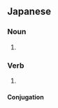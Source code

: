 ==Japanese==
{{ja-kanjitab|呵|嘖}}

===Noun===
{{ja-noun|かしゃく}}

# {{alternative form of|呵責|lang=ja}}

===Verb===
{{ja-verb-suru|k|hira=かしゃく|rom=kashaku}}

# {{alternative form of|呵責|lang=ja}}

====Conjugation====
{{ja-suru|呵嘖|かしゃく|kashaku}}